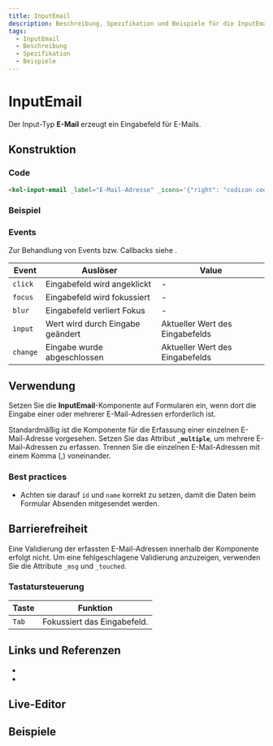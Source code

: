 ```yaml
---
title: InputEmail
description: Beschreibung, Spezifikation und Beispiele für die InputEmail-Komponente.
tags:
  - InputEmail
  - Beschreibung
  - Spezifikation
  - Beispiele
---
```



# InputEmail

Der Input-Typ **E-Mail** erzeugt ein Eingabefeld für E-Mails.

## Konstruktion

### Code

```html
<kol-input-email _label="E-Mail-Adresse" _icons='{"right": "codicon codicon-mail"}'></kol-input-email>
```

### Beispiel

<kol-input-email _label="E-Mail-Adresse" _icons='{"right": "codicon codicon-mail"}'></kol-input-email>

### Events

Zur Behandlung von Events bzw. Callbacks siehe <kol-link _label="Events" _href="../concepts/events" />.

| Event    | Auslöser                         | Value                           |
|----------|----------------------------------|---------------------------------|
| `click`  | Eingabefeld wird angeklickt      | -                               |
| `focus`  | Eingabefeld wird fokussiert      | -                               |
| `blur`   | Eingabefeld verliert Fokus       | -                               |
| `input`  | Wert wird durch Eingabe geändert | Aktueller Wert des Eingabefelds |
| `change` | Eingabe wurde abgeschlossen      | Aktueller Wert des Eingabefelds |

## Verwendung

Setzen Sie die **InputEmail**-Komponente auf Formularen ein, wenn dort die Eingabe einer oder mehrerer E-Mail-Adressen erforderlich ist.

Standardmäßig ist die Komponente für die Erfassung einer einzelnen E-Mail-Adresse vorgesehen. Setzen Sie das Attribut **`_multiple`**, um mehrere E-Mail-Adressen zu erfassen. Trennen Sie die einzelnen E-Mail-Adressen mit einem Komma (,) voneinander.

### Best practices

- Achten sie darauf `id` und `name` korrekt zu setzen, damit die Daten beim Formular Absenden mitgesendet werden.

## Barrierefreiheit

Eine Validierung der erfassten E-Mail-Adressen innerhalb der Komponente erfolgt nicht.
Um eine fehlgeschlagene Validierung anzuzeigen, verwenden Sie die Attribute `_msg` und `_touched`.

### Tastatursteuerung

| Taste | Funktion                    |
| ----- | --------------------------- |
| `Tab` | Fokussiert das Eingabefeld. |

## Links und Referenzen

- <kol-link _href="https://medium.com/@gavyn/til-autofocus-inputs-are-an-accessibility-problem-32ced60c3109" _target="_blank"></kol-link>
- <kol-link _href="https://www.jotform.com/blog/html5-datalists-what-you-need-to-know-78024/" _target="_blank"></kol-link>

<Readme />

<ExampleLink component="input-email" />

## Live-Editor

<LiveEditorCompact component="input-email" />

## Beispiele

<Configurator component="input-email" sample="basic" />

